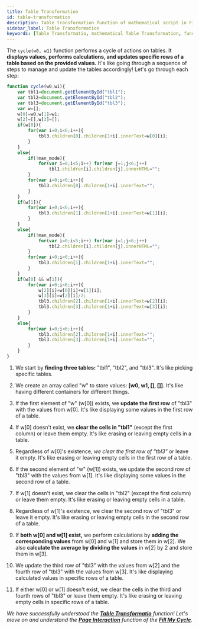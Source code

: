 ```yaml
---
title: Table Transformation
id: table-transformation
description: Table transformation function of mathematical script in Fill My Cycle Website 
sidebar_label: Table Transformation
keywords: [Table Transformatio, mathematical Table Transformation, function]
---
```


The `cycle(w0, w1)` function performs a cycle of actions on tables. It **displays values, performs calculations, and updates specific rows of a table based on the provided values.** It's like going through a sequence of steps to manage and update the tables accordingly!
Let's go through each step:

``` jsx title="script.js" {} showLineNumbers
function cycle(w0,w1){
	var tbl1=document.getElementById("tbl1");
	var tbl2=document.getElementById("tbl2");
	var tbl3=document.getElementById("tbl3");
	var w=[];
	w[0]=w0,w[1]=w1;
	w[2]=[],w[3]=[];
	if(w[0]){
		for(var i=0;i<6;i++){
			tbl3.children[0].children[1+i].innerText=w[0][i];
		}
	}
	else{
		if(!man_mode){
			for(var i=0;i<5;i++) for(var j=1;j<6;j++)
				tbl1.children[i].children[j].innerHTML="";
		}
		for(var i=0;i<6;i++){
			tbl3.children[0].children[1+i].innerText="";
		}
	}
	if(w[1]){
		for(var i=0;i<6;i++){
			tbl3.children[1].children[1+i].innerText=w[1][i];
		}
	}
	else{
		if(!man_mode){
			for(var i=0;i<5;i++) for(var j=1;j<6;j++)
				tbl2.children[i].children[j].innerHTML="";
		}
		for(var i=0;i<6;i++){
			tbl3.children[1].children[1+i].innerText="";
		}
	}
	if(w[0] && w[1]){
		for(var i=0;i<6;i++){
			w[2][i]=w[0][i]+w[1][i];
			w[3][i]=w[2][i]/2;
			tbl3.children[2].children[1+i].innerText=w[2][i];
			tbl3.children[3].children[1+i].innerText=w[3][i];
		}
	}
	else{
		for(var i=0;i<6;i++){
			tbl3.children[2].children[1+i].innerText="";
			tbl3.children[3].children[1+i].innerText="";
		}
	}
}
```
1.	We start by **finding three tables:** "tbl1", "tbl2", and "tbl3". It's like picking specific tables.

2.	We create an array called "w" to store values: **[w0, w1, [], []].** It's like having different containers for different things.

3.	If the first element of "w" (w[0]) exists, we **update the first row** of "tbl3" with the values from w[0]. It's like displaying some values in the first row of a table.

4.	If w[0] doesn't exist, we **clear the cells in "tbl1"** (except the first column) or leave them empty. It's like erasing or leaving empty cells in a table.

5.	Regardless of w[0]'s existence, *we clear the first row of "tbl3"* or leave it empty. It's like erasing or leaving empty cells in the first row of a table.

6.	If the second element of "w" (w[1]) exists, we update the second row of "tbl3" with the values from w[1]. It's like displaying some values in the second row of a table.

7.	If w[1] doesn't exist, we clear the cells in "tbl2" (except the first column) or leave them empty. It's like erasing or leaving empty cells in a table.

8.	Regardless of w[1]'s existence, we clear the second row of "tbl3" or leave it empty. It's like erasing or leaving empty cells in the second row of a table.

9.	If **both w[0] and w[1] exist,** we perform calculations by **adding the corresponding values** from w[0] and w[1] and store them in w[2]. We also **calculate the average by dividing the values** in w[2] by 2 and store them in w[3].

10.	We update the third row of "tbl3" with the values from w[2] and the fourth row of "tbl3" with the values from w[3]. It's like displaying calculated values in specific rows of a table.

11.	If either w[0] or w[1] doesn't exist, we clear the cells in the third and fourth rows of "tbl3" or leave them empty. It's like erasing or leaving empty cells in specific rows of a table.

_We have successfully understood the [**Table Transformatio**](table-transformation) function! Let's move on and understand the [**Page Interaction**](page-interaction) function of the **[Fill My Cycle](fillmycycle.tcetmumbai.in/)**._